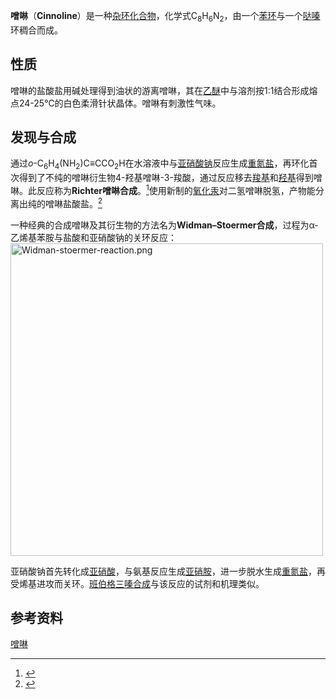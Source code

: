 {{chembox
| Watchedfields = changed
| verifiedrevid = 443525481
| ImageFile_Ref = {{chemboximage|correct|??}}
| ImageFile=Cinnoline numbering.png
|ImageSize=160px
| ImageFileL1 = Cinnoline-3D-balls.png
| ImageSizeL1 = 120
| ImageAltL1 = 噌啉分子
| ImageNameL1 = C=黑球，H=白球，N=蓝球
| ImageFileR1 = Cinnoline-3D-spacefill.png
| ImageSizeR1 = 120
| ImageNameR1 = C=黑球，H=白球，N=蓝球
| ImageAltR1 = Cinnoline molecule
|IUPACName=Cinnoline
|OtherNames=Benzopyridazine
|Section1={{Chembox Identifiers
|  ChemSpiderID_Ref = {{chemspidercite|correct|chemspider}}
| ChemSpiderID = 8853
| InChI = 1/C8H6N2/c1-2-4-8-7(3-1)5-6-9-10-8/h1-6H
| InChIKey = WCZVZNOTHYJIEI-UHFFFAOYAA
| ChEMBL_Ref = {{ebicite|correct|EBI}}
| ChEMBL = 479792
| StdInChI_Ref = {{stdinchicite|correct|chemspider}}
| StdInChI = 1S/C8H6N2/c1-2-4-8-7(3-1)5-6-9-10-8/h1-6H
| StdInChIKey_Ref = {{stdinchicite|correct|chemspider}}
| StdInChIKey = WCZVZNOTHYJIEI-UHFFFAOYSA-N
| CASNo_Ref = {{cascite|correct|??}}
| CASNo=253-66-7
|  PubChem=9208
|  UNII_Ref = {{fdacite|correct|FDA}}
| UNII = N5KD6I506O
| ChEBI_Ref = {{ebicite|correct|EBI}}
| ChEBI = 36617
| SMILES = n1nccc2ccccc12
}}
|Section2={{Chembox Properties
|  C=8 | H=6 | N=2
|  Appearance=
|  Density=
|  MeltingPt= 40–41 °C<ref name=morley>J. S. Morley: ''Cinnolines. Part XX VII.* The Preparation and Nitration of Cinnoline.'', ''J. Chem. Soc.'' '''1951''', 1971–1975.</ref>
|  BoilingPt=114 °C （0.4 hPa）<ref name=morley/>
|  pKa=2.64<ref>Brown, H.C., et al., in Baude, E.A. and Nachod, F.C., ''Determination of Organic Structures by Physical Methods'', Academic Press, New York, 1955.</ref>
|  Solubility=
  }}
|Section3={{Chembox Hazards
|  MainHazards=
|  FlashPt=
|  Autoignition=
  }}
| Section8 = {{Chembox Related
|  Function = 
|  OtherAnions = 
|  OtherCations = 
|  OtherCpds =[[喹喔啉|喹喔啉]]，[[喹唑啉|喹唑啉]]，[[酞嗪|酞嗪]]
|  OtherFunctn =  }}
}}

'''噌啉'''（'''Cinnoline'''）是一种[[杂环化合物|杂环化合物]]，化学式C<sub>8</sub>H<sub>6</sub>N<sub>2</sub>，由一个[[苯环|苯环]]与一个[[哒嗪|哒嗪]]环稠合而成。

==性质==
噌啉的盐酸盐用碱处理得到油状的游离噌啉，其在[[乙醚|乙醚]]中与溶剂按1:1结合形成熔点24-25℃的白色柔滑针状晶体。噌啉有刺激性气味。

==发现与合成==
通过''o''-C<sub>6</sub>H<sub>4</sub>(NH<sub>2</sub>)C≡CCO<sub>2</sub>H在水溶液中与[[亚硝酸钠|亚硝酸钠]]反应生成[[重氮盐|重氮盐]]，再环化首次得到了不纯的噌啉衍生物4-羟基噌啉-3-羧酸，通过反应移去[[羧基|羧基]]和[[羟基|羟基]]得到噌啉。此反应称为'''Richter噌啉合成'''。<ref>{{cite journal | author = [[Victor_von_Richter|Victor von Richter]] | title = über Cinnolinderivate | journal = Chemische Berichte | year = 1883  | volume = 16 | pages = 677–683}}</ref>使用新制的[[氧化汞|氧化汞]]对二氢噌啉脱氢，产物能分离出纯的噌啉盐酸盐。<ref>{{cite book | author = Parrick, J.; Shaw, C. J. G. and Mehta, L. K. | chapter = Pyridazines, cinnolines, benzocinnolines and phthalazines | title = Rodd's Chemistry of Carbon Compounds | edition = 2nd  | year = 2000 | volume = 4 | pages = 1–69}}</ref>

一种经典的合成噌啉及其衍生物的方法名为'''Widman–Stoermer合成'''，过程为α-乙烯基苯胺与盐酸和亚硝酸钠的关环反应：
[[File:Widman-stoermer-reaction.png|500px]]

亚硝酸钠首先转化成[[亚硝酸|亚硝酸]]，与氨基反应生成[[亚硝胺|亚硝胺]]，进一步脱水生成[[重氮盐|重氮盐]]，再受烯基进攻而关环。[[班伯格三嗪合成|班伯格三嗪合成]]与该反应的试剂和机理类似。
==参考资料==
{{reflist}}
{{环状化合物}}
[[Category:噌啉|]]